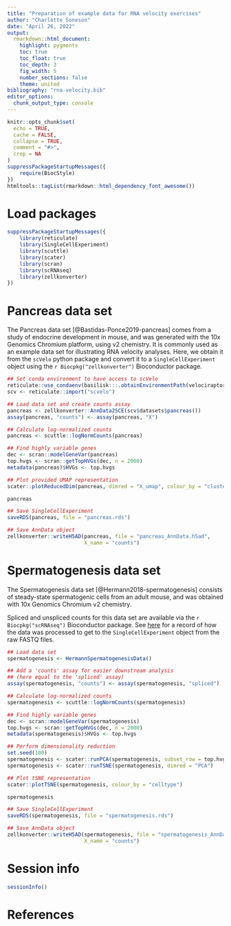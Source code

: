 ```yaml
---
title: "Preparation of example data for RNA velocity exercises"
author: "Charlotte Soneson"
date: "April 26, 2022"
output:
  rmarkdown::html_document:
    highlight: pygments
    toc: true
    toc_float: true
    toc_depth: 3
    fig_width: 5
    number_sections: false
    theme: united
bibliography: "rna-velocity.bib"
editor_options: 
  chunk_output_type: console
---
```


```r
knitr::opts_chunk$set(
  echo = TRUE,
  cache = FALSE,
  collapse = TRUE,
  comment = "#>",
  crop = NA
)
suppressPackageStartupMessages({
    require(BiocStyle)
})
htmltools::tagList(rmarkdown::html_dependency_font_awesome())
```

# Load packages

```r
suppressPackageStartupMessages({
    library(reticulate)
    library(SingleCellExperiment)
    library(scuttle)
    library(scater)
    library(scran)
    library(scRNAseq)
    library(zellkonverter)
})
```

# Pancreas data set

The Pancreas data set [@Bastidas-Ponce2019-pancreas] comes from a study of 
endocrine development in mouse, and was generated with the 10x Genomics Chromium 
platform, using v2 chemistry. It is commonly used as an example data set for 
illustrating RNA velocity analyses. Here, we obtain it from the `scVelo` 
python package and convert it to a `SingleCellExperiment` object using the 
`r Biocpkg("zellkonverter")` Bioconductor package. 

```r
## Set conda environment to have access to scVelo
reticulate::use_condaenv(basilisk:::.obtainEnvironmentPath(velociraptor:::velo.env))
scv <- reticulate::import("scvelo")

## Load data set and create counts assay
pancreas <- zellkonverter::AnnData2SCE(scv$datasets$pancreas())
assay(pancreas, "counts") <- assay(pancreas, "X")

## Calculate log-normalized counts
pancreas <- scuttle::logNormCounts(pancreas)

## Find highly variable genes
dec <- scran::modelGeneVar(pancreas)
top.hvgs <- scran::getTopHVGs(dec, n = 2000)
metadata(pancreas)$HVGs <- top.hvgs

## Plot provided UMAP representation
scater::plotReducedDim(pancreas, dimred = "X_umap", colour_by = "clusters")

pancreas

## Save SingleCellExperiment
saveRDS(pancreas, file = "pancreas.rds")

## Save AnnData object
zellkonverter::writeH5AD(pancreas, file = "pancreas_AnnData.h5ad",
                         X_name = "counts")
```

# Spermatogenesis data set

The Spermatogenesis data set [@Hermann2018-spermatogenesis] consists of 
steady-state spermatogenic cells from an adult mouse, and was obtained with 
10x Genomics Chromium v2 chemistry. 

Spliced and unspliced counts for this data set are available via the 
`r Biocpkg("scRNAseq")` Bioconductor package. See 
[here](https://github.com/LTLA/scRNAseq/blob/master/inst/scripts/2.4.0/make-hermann-spermatogenesis-data.Rmd) for a record of how the data was processed to get to the 
`SingleCellExperiment` object from the raw FASTQ files.

```r
## Load data set
spermatogenesis <- HermannSpermatogenesisData()

## Add a 'counts' assay for easier downstream analysis 
## (here equal to the 'spliced' assay)
assay(spermatogenesis, "counts") <- assay(spermatogenesis, "spliced")

## Calculate log-normalized counts
spermatogenesis <- scuttle::logNormCounts(spermatogenesis)

## Find highly variable genes
dec <- scran::modelGeneVar(spermatogenesis)
top.hvgs <- scran::getTopHVGs(dec, n = 2000)
metadata(spermatogenesis)$HVGs <- top.hvgs

## Perform dimensionality reduction
set.seed(100)
spermatogenesis <- scater::runPCA(spermatogenesis, subset_row = top.hvgs)
spermatogenesis <- scater::runTSNE(spermatogenesis, dimred = "PCA")

## Plot tSNE representation
scater::plotTSNE(spermatogenesis, colour_by = "celltype")

spermatogenesis

## Save SingleCellExperiment
saveRDS(spermatogenesis, file = "spermatogenesis.rds")

## Save AnnData object
zellkonverter::writeH5AD(spermatogenesis, file = "spermatogenesis_AnnData.h5ad",
                         X_name = "counts")
```

# Session info

```r
sessionInfo()
```

# References
